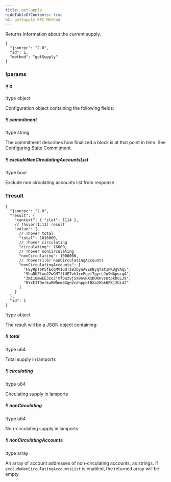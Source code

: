 ```yaml
---
title: getSupply
hideTableOfContents: true
h1: getSupply RPC Method
---
```


Returns information about the current supply.

<APIMethod>

```jsonc !!request curl
{
  "jsonrpc": "2.0",
  "id": 1,
  "method": "getSupply"
}
```

### !params

#### !! 0

!type object

Configuration object containing the following fields:

##### !! commitment

!type string

The commitment describes how finalized a block is at that point in time. See
[Configuring State Commitment](/docs/rpc#configuring-state-commitment).

##### !! excludeNonCirculatingAccountsList

!type bool

Exclude non circulating accounts list from response

### !!result

```jsonc !response
{
  "jsonrpc": "2.0",
  "result": {
    "context": { "slot": 1114 },
    // !hover(1:11) result
    "value": {
      // !hover total
      "total": 1016000,
      // !hover circulating
      "circulating": 16000,
      // !hover nonCirculating
      "nonCirculating": 1000000,
      // !hover(1:6) nonCirculatingAccounts
      "nonCirculatingAccounts": [
        "FEy8pTbP5fEoqMV1GdTz83byuA8EKByqYat1PKDgVAq5",
        "9huDUZfxoJ7wGMTffUE7vh1xePqef7gyrLJu9NApncqA",
        "3mi1GmwEE3zo2jmfDuzvjSX9ovRXsDUKHvsntpkhuLJ9",
        "BYxEJTDerkaRWBem3XgnVcdhppktBXa2HbkHPKj2Ui4Z"
      ]
    }
  },
  "id": 1
}
```

!type object

The result will be a JSON object containing:

##### !! total

!type u64

Total supply in lamports

##### !! circulating

!type u64

Circulating supply in lamports

##### !! nonCirculating

!type u64

Non-circulating supply in lamports

##### !! nonCirculatingAccounts

!type array

An array of account addresses of non-circulating accounts, as strings. If
`excludeNonCirculatingAccountsList` is enabled, the returned array will be
empty.

</APIMethod>

